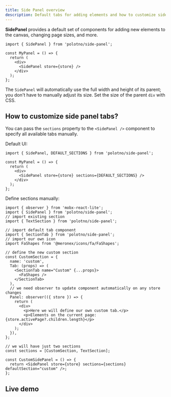 ```yaml
---
title: Side Panel overview
description: Default tabs for adding elements and how to customize side panel
---
```


**SidePanel** provides a default set of components for adding new elements to the canvas, changing page sizes, and more.

```tsx
import { SidePanel } from 'polotno/side-panel';

const MyPanel = () => {
  return (
    <div>
      <SidePanel store={store} />
    </div>
  );
};
```

The `SidePanel` will automatically use the full width and height of its parent; you don't have to manually adjust its size. Set the size of the parent `div` with CSS.

## How to customize side panel tabs?

You can pass the `sections` property to the `<SidePanel />` component to specify all available tabs manually.

Default UI:

```tsx
import { SidePanel, DEFAULT_SECTIONS } from 'polotno/side-panel';

const MyPanel = () => {
  return (
    <div>
      <SidePanel store={store} sections={DEFAULT_SECTIONS} />
    </div>
  );
};
```

Define sections manually:

```tsx
import { observer } from 'mobx-react-lite';
import { SidePanel } from 'polotno/side-panel';
// import existing section
import { TextSection } from 'polotno/side-panel';

// import default tab component
import { SectionTab } from 'polotno/side-panel';
// import our own icon
import FaShapes from '@meronex/icons/fa/FaShapes';

// define the new custom section
const CustomSection = {
  name: 'custom',
  Tab: (props) => (
    <SectionTab name="Custom" {...props}>
      <FaShapes />
    </SectionTab>
  ),
  // we need observer to update component automatically on any store changes
  Panel: observer(({ store }) => {
    return (
      <div>
        <p>Here we will define our own custom tab.</p>
        <p>Elements on the current page: {store.activePage?.children.length}</p>
      </div>
    );
  }),
};

// we will have just two sections
const sections = [CustomSection, TextSection];

const CustomSidePanel = () => {
  return <SidePanel store={store} sections={sections} defaultSection="custom" />;
};
```

## Live demo

<Sandbox github="polotno-project/polotno-site/tree/source/examples/polotno-custom-side-panel" />



